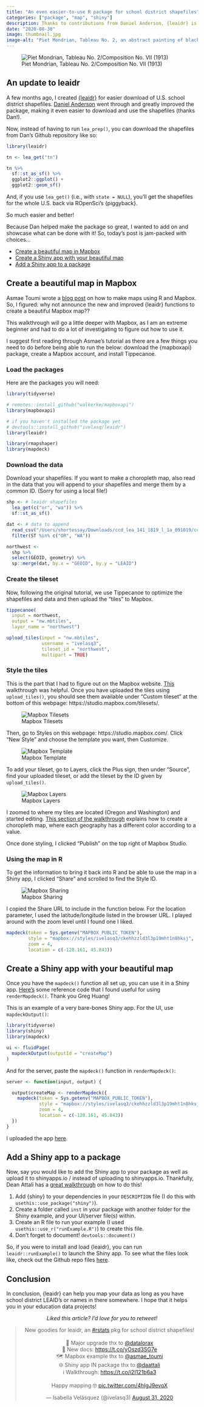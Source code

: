 ```yaml
---
title: "An even easier-to-use R package for school district shapefiles"
categories: ["package", "map", "shiny"]
description: Thanks to contributions from Daniel Anderson, {leaidr} is even easier to use.
date: "2020-08-30"
image: thumbnail.jpg
image-alt: "Piet Mondrian, Tableau No. 2, an abstract painting of black rectangles on a yellow background"
---
```


![Piet Mondrian, Tableau No. 2/Composition No. VII (1913)](thumbnail-wide.jpg){fig-alt="Abstract painting of black rectangles on a yellow background"}

## An update to leaidr

A few months ago, I created [{leaidr}](https://github.com/ivelasq/leaidr) for easier download of U.S. school district shapefiles. [Daniel Anderson](https://github.com/datalorax) went through and greatly improved the package,  making it even easier to download and use the shapefiles (thanks Dan!).

Now, instead of having to run `lea_prep()`, you can download the shapefiles from Dan's Github repository like so:

```r
library(leaidr)

tn <- lea_get("tn")

tn %>% 
  sf::st_as_sf() %>% 
  ggplot2::ggplot() +
  ggplot2::geom_sf()
```

And, if you use `lea_get()` (i.e., with `state = NULL`), you'll get the shapefiles for the whole U.S. back via ROpenSci’s {piggyback}.

So much easier and better!

Because Dan helped make the package so great, I wanted to add on and showcase what can be done with it! So, today's post is jam-packed with choices...

* [Create a beautiful map in Mapbox](#create-a-beautiful-map-in-mapbox)
* [Create a Shiny app with your beautiful  map](#create-a-shiny-app-with-your-beautiful-map)
* [Add a Shiny app to a package](#add-a-shiny-app-to-a-package)

## Create a beautiful map in Mapbox

Asmae Toumi wrote a [blog post](https://asmae-toumi.netlify.app/posts/2020-08-10-how-to-make-web-ready-us-county-level-maps/) on how to make maps using R and Mapbox. So, I figured: why not announce the new and improved {leaidr} functions to create a beautiful Mapbox map??

This walkthrough will go a little deeper with Mapbox, as I am an extreme beginner and had to do a lot of investigating to figure out how to use it.

I suggest first reading through Asmae's tutorial as there are a few things you need to do before being able to run the below: download the {mapboxapi} package, create a Mapbox account, and install Tippecanoe.

### Load the packages

Here are the packages you will need:

```r
library(tidyverse)

# remotes::install_github("walkerke/mapboxapi")
library(mapboxapi)

# if you haven't installed the package yet
# devtools::install_github("ivelasq/leaidr")
library(leaidr)

library(rmapshaper)
library(mapdeck)
```

### Download the data

Download your shapefiles. If you want to make a choropleth map, also read in the data that you will append to your shapefiles and merge them by a common ID. (Sorry for using a local file!)

```r
shp <- # leaidr shapefiles
  lea_get(c("or", "wa")) %>% 
  sf::st_as_sf()

dat <- # data to append 
  read_csv("/Users/shortessay/Downloads/ccd_lea_141_1819_l_1a_091019/ccd_lea_141_1819_l_1a_091019.csv") %>%
  filter(ST %in% c("OR", "WA"))

northwest <-
  shp %>%
  select(GEOID, geometry) %>%
  sp::merge(dat, by.x = "GEOID", by.y = "LEAID")
```

### Create the tileset

Now, following the original tutorial, we use Tippecanoe to optimize the shapefiles and data and then upload the "tiles" to Mapbox.

```r
tippecanoe(
  input = northwest,
  output = "nw.mbtiles",
  layer_name = "northwest")

upload_tiles(input = "nw.mbtiles",
             username = "ivelasq3", 
             tileset_id = "northwest",
             multipart = TRUE)
```

### Style the tiles

This is the part that I had to figure out on the Mapbox website. [This](https://docs.mapbox.com/help/tutorials/choropleth-studio-gl-pt-1/) walkthrough was helpful. Once you have uploaded the tiles using `upload_tiles()`, you should see them available under "Custom tileset" at the bottom of this webpage: https://studio.mapbox.com/tilesets/.

![Mapbox Tilesets](1.png){fig-alt="Screenshot of Mapbox website with Tilesets"}

Then, go to Styles on this webpage: https://studio.mapbox.com/. Click "New Style" and choose the template you want, then Customize. 

![Mapbox Template](2.png){fig-alt="Screenshot of Mapbox choosing a template"}

To add your tileset, go to Layers, click the Plus sign, then under "Source", find your uploaded tileset, or add the tileset by the ID given by `upload_tiles()`.

![Mapbox Layers](3.png){fig-alt="Screenshot of Mapbox layers and how to add them"}

I zoomed to where my tiles are located (Oregon and Washington) and started editing. [This section of the walkthrough](https://docs.mapbox.com/help/tutorials/choropleth-studio-gl-pt-1/#data-driven-styling) explains how to create a choropleth map, where each geography has a different color according to a value.

Once done styling, I clicked "Publish" on the top right of Mapbox Studio.

### Using the map in R

To get the information to bring it back into R and be able to use the map in a Shiny app, I clicked "Share" and scrolled to find the Style ID.

![Mapbox Sharing](4.png){fig-alt="Screenshot of Mapbox sharing a map"}

I copied the Share URL to include in the function below. For the location parameter, I used the latitude/longitude listed in the browser URL. I played around with the zoom level until I found one I liked.

```r
mapdeck(token = Sys.getenv("MAPBOX_PUBLIC_TOKEN"),
        style = "mapbox://styles/ivelasq3/ckehhzzld3l3p19mht1n8hksj",
        zoom = 4,
        location = c(-120.161, 45.843))
```

## Create a Shiny app with your beautiful map

Once you have the `mapdeck()` function all set up, you can use it in a Shiny app. [Here's](https://github.com/greghuang8/Geovis/blob/master/shinyApp.R) some reference code that I found useful for using `renderMapdeck()`. Thank you Greg Huang!

This is an example of a very bare-bones Shiny app. For the UI, use `mapdeckOutput()`:

```r
library(tidyverse)
library(shiny)
library(mapdeck)

ui <- fluidPage(
  mapdeckOutput(outputId = "createMap")
)
```

And for the server, paste the `mapdeck()` function in `renderMapdeck()`:

```r
server <- function(input, output) {

  output$createMap <- renderMapdeck({
    mapdeck(token = Sys.getenv("MAPBOX_PUBLIC_TOKEN"),
            style = "mapbox://styles/ivelasq3/ckehhzzld3l3p19mht1n8hksj",
            zoom = 4,
            location = c(-120.161, 45.843))
  })
}
```

I uploaded the app [here](https://ivelasq.shinyapps.io/leaidr/).

## Add a Shiny app to a package

Now, say you would like to add the Shiny app to your package as well as upload it to shinyapps.io / instead of uploading to shinyapps.io. Thankfully, Dean Attali has a [great walkthrough](https://deanattali.com/2015/04/21/r-package-shiny-app/) on how to do this! 

1. Add {shiny} to your dependencies in your `DESCRIPTION` file (I do this with `usethis::use_package("shiny")`).
2. Create a folder called `inst` in your package with another folder for the Shiny example, and your UI/server file(s) within.
3. Create an R file to run your example (I used `usethis::use_r("runExample.R")`) to create this file.
4. Don't forget to document! `devtools::document()`

So, if you were to install and load {leaidr}, you can run `leaidr::runExample()` to launch the Shiny app. To see what the files look like, check out the Github repo files [here](https://github.com/ivelasq/leaidr/tree/master/inst/shiny-examples/mapbox).

## Conclusion

In conclusion, {leaidr} can help you map your data as long as you have school district LEAID's or names in there somewhere. I hope that it helps you in your education data projects!

<center>
*Liked this article? I’d love for you to retweet!*

<blockquote class="twitter-tweet"><p lang="en" dir="ltr">New goodies for leaidr, an <a href="https://twitter.com/hashtag/rstats?src=hash&amp;ref_src=twsrc%5Etfw">#rstats</a> pkg for school district shapefiles!<br><br>🤩 Major upgrade thx to <a href="https://twitter.com/datalorax?ref_src=twsrc%5Etfw">@datalorax</a><br>📓 New docs: <a href="https://t.co/yOszd3SG7e">https://t.co/yOszd3SG7e</a><br>🗺️ Mapbox example thx to <a href="https://twitter.com/asmae_toumi?ref_src=twsrc%5Etfw">@asmae_toumi</a><br>🌐 Shiny app IN package thx to <a href="https://twitter.com/daattali?ref_src=twsrc%5Etfw">@daattali</a><br>ℹ️ Walkthrough: <a href="https://t.co/i2I121b6a3">https://t.co/i2I121b6a3</a><br><br>Happy mapping 🤓 <a href="https://t.co/4hIgJ9evoX">pic.twitter.com/4hIgJ9evoX</a></p>&mdash; Isabella Velásquez (@ivelasq3) <a href="https://twitter.com/ivelasq3/status/1300446746955452416?ref_src=twsrc%5Etfw">August 31, 2020</a></blockquote> <script async src="https://platform.twitter.com/widgets.js" charset="utf-8"></script> 
</center>


